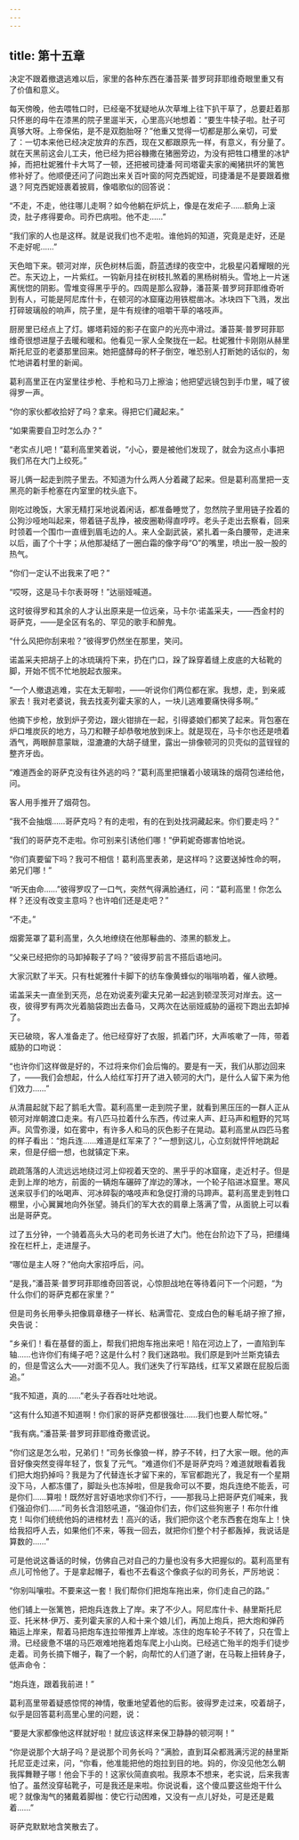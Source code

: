 ```yaml
---
---
---
```

title: 第十五章
---




决定不跟着撤退逃难以后，家里的各种东西在潘苔莱·普罗珂菲耶维奇眼里重又有了价值和意义。

每天傍晚，他去喂牲口时，已经毫不犹疑地从次草堆上往下扒干草了，总要赶着那只怀崽的母牛在漆黑的院子里遛半天，心里高兴地想着：“要生牛犊子啦。肚子可真够大呀。上帝保佑，是不是双胞胎呀？”他重又觉得一切都是那么亲切，可爱了：一切本来他已经决定放弃的东西，现在又都跟原先一样，有意义，有分量了。就在天黑前这会儿工夫，他已经为把谷糠撒在猪圈旁边，为没有把牲口槽里的冰铲掉，而把杜妮雅什卡大骂了一顿，还把被司捷潘·阿司塔霍夫家的阉猪拱坏的篱笆修补好了。他顺便还问了问跑出来关百叶窗的阿克西妮娅，司捷潘是不是要跟着撤退？阿克西妮娅裹着披肩，像唱歌似的回答说：

“不走，不走，他往哪儿走啊？如今他躺在炉炕上，像是在发疟子……额角上滚烫，肚子疼得要命。司乔巴病啦。他不走……”

“我们家的人也是这样。就是说我们也不走啦。谁他妈的知道，究竟是走好，还是不走好呢……”

天色暗下来。顿河对岸，灰色树林后面，蔚蓝透绿的夜空中，北极星闪着耀眼的光芒。东天边上，一片紫红。一钩新月挂在树枝扎煞着的黑杨树梢头。雪地上一片迷离恍惚的阴影。雪堆变得黑乎乎的。四周是那么寂静，潘苔莱·普罗珂菲耶维奇听到有人，可能是阿尼库什卡，在顿河的冰窟窿边用铁棍凿冰。冰块四下飞溅，发出打碎玻璃般的响声，院子里，是牛有规律的咀嚼干草的咯吱声。

厨房里已经点上了灯。娜塔莉娅的影子在窗户的光亮中滑过。潘苔莱·普罗珂菲耶维奇很想进屋子去暖和暖和。他看见一家人全聚拢在一起。杜妮雅什卡刚刚从赫里斯托尼亚的老婆那里回来。她把盛酵母的杯子倒空，唯恐别人打断她的话似的，匆忙地讲着村里的新闻。

葛利高里正在内室里往步枪、手枪和马刀上擦油；他把望远镜包到手巾里，喊了彼得罗一声。

“你的家伙都收拾好了吗？拿来。得把它们藏起来。”

“如果需要自卫时怎么办？”

“老实点儿吧！”葛利高里笑着说，“小心，要是被他们发现了，就会为这点小事把我们吊在大门上绞死。”

哥儿俩一起走到院子里去。不知道为什么两人分着藏了起来。但是葛利高里把一支黑亮的新手枪塞在内室里的枕头底下。

刚吃过晚饭，大家无精打采地说着闲话，都准备睡觉了，忽然院子里用链子拴着的公狗沙哑地叫起来，带着链子乱挣，被皮圈勒得直哼哼。老头子走出去察看，回来时领着一个围巾一直缠到眉毛边的人。来人全副武装，紧扎着一条白腰带，走进来以后，画了个十字；从他那凝结了一圈白霜的像字母“O”的嘴里，喷出一股一股的热气。

“你们一定认不出我来了吧？”

“哎呀，这是马卡尔表哥呀！”达丽娅喊道。

这时彼得罗和其余的人才认出原来是一位远亲，马卡尔·诺盖采夫，——西金村的哥萨克，——是全区有名的、罕见的歌手和醉鬼。

“什么风把你刮来啦？”彼得罗仍然坐在那里，笑问。

诺盖采夫把胡子上的冰琉璃捋下来，扔在门口，跺了跺穿着缝上皮底的大毡靴的脚，开始不慌不忙地脱起衣服来。

“一个人撤退逃难，实在太无聊啦，——听说你们两位都在家。我想，走，到亲戚家去！我对老婆说，我去找麦列霍夫家的人，一块儿逃难要痛快得多啊。”

他摘下步枪，放到炉子旁边，跟火钳排在一起，引得婆娘们都笑了起来。背包塞在炉口堆炭灰的地方，马刀和鞭子却恭敬地放到床上。就是现在，马卡尔也还是喷着酒气，两眼醉意蒙眬，湿漉漉的大胡子缝里，露出一排像顿河的贝壳似的蓝锃锃的整齐牙齿。

“难道西金的哥萨克没有往外逃的吗？”葛利高里把镶着小玻璃珠的烟荷包递给他，问。

客人用手推开了烟荷包。

“我不会抽烟……哥萨克吗？有的走啦，有的在到处找洞藏起来。你们要走吗？”

“我们的哥萨克不走啦。你可别来引诱他们哪！”伊莉妮奇娜害怕地说。

“你们真要留下吗？我可不相信！葛利高里表弟，是这样吗？这要送掉性命的啊，弟兄们哪！”

“听天由命……”彼得罗叹了一口气，突然气得满脸通红，问：“葛利高里！你怎么样？还没有改变主意吗？也许咱们还是走吧？”

“不走。”

烟雾笼罩了葛利高里，久久地缭绕在他那鬈曲的、漆黑的额发上。

“父亲已经把你的马卸掉鞍子了吗？”彼得罗前言不搭后语地问。

大家沉默了半天。只有杜妮雅什卡脚下的纺车像黄蜂似的嗡嗡响着，催人欲睡。

诺盖采夫一直坐到天亮，总在劝说麦列霍夫兄弟一起逃到顿涅茨河对岸去。这一夜，彼得罗有两次光着脑袋跑出去备马，又两次在达丽娅威胁的逼视下跑出去卸掉了。

天已破晓，客人准备走了。他已经穿好了衣服，抓着门环，大声咳嗽了一阵，带着威胁的口吻说：

“也许你们这样做是好的，不过将来你们会后悔的。要是有一天，我们从那边回来了，——我们会想起，什么人给红军打开了进入顿河的大门，是什么人留下来为他们效力……”

从清晨起就下起了鹅毛大雪。葛利高里一走到院子里，就看到黑压压的一群人正从顿河对岸朝渡口走来。有八匹马拉着什么东西，传过来人声、赶马声和粗野的咒骂声。风雪弥漫，如在雾中，有许多人和马的灰色影子在晃动。葛利高里从四匹马套的样子看出：“炮兵连……难道是红军来了？”一想到这儿，心立刻就怦怦地跳起来，但是仔细一想，也就镇定下来。

疏疏落落的人流远远地绕过河上仰视着天空的、黑乎乎的冰窟窿，走近村子。但是走到上岸的地方，前面的一辆炮车碾碎了岸边的薄冰，一个轮子陷进冰窟里。寒风送来驭手们的吆喝声、河冰碎裂的咯吱声和急促打滑的马蹄声。葛利高里走到牲口棚里，小心翼翼地向外张望。骑兵们的军大衣的肩章上落满了雪，从面貌上可以看出是哥萨克。

过了五分钟，一个骑着高头大马的老司务长进了大门。他在台阶边下了马，把缰绳拴在栏杆上，走进屋子。

“哪位是主人呀？”他向大家招呼后，问。

“是我，”潘苔莱·普罗珂菲耶维奇回答说，心惊胆战地在等待着问下一个问题，“为什么你们的哥萨克都在家里？”

但是司务长用拳头把像肩章穗子一样长、粘满雪花、变成白色的鬈毛胡子擦了擦，央告说：

“乡亲们！看在基督的面上，帮我们把炮车拖出来吧！陷在河边上了，一直陷到车轴……也许你们有绳子吧？这是什么村？我们迷路啦。我们原是到叶兰斯克镇去的，但是雪这么大——对面不见人。我们迷失了行军路线，红军又紧跟在屁股后面追。”

“我不知道，真的……”老头子吞吞吐吐地说。

“这有什么知道不知道啊！你们家的哥萨克都很强壮……我们也要人帮忙呀。”

“我有病。”潘苔莱·普罗珂菲耶维奇撒谎说。

“你们这是怎么啦，兄弟们！”司务长像狼一样，脖子不转，扫了大家一眼。他的声音好像突然变得年轻了，恢复了元气。“难道你们不是哥萨克吗？难道就眼看着我们把大炮扔掉吗？我是为了代替连长才留下来的，军官都跑光了，我足有一个星期没下马，人都冻僵了，脚趾头也冻掉啦，但是我命可以不要，炮兵连绝不能丢，可是你们……算啦！既然好言好语地求你们不行，——那我马上把哥萨克们喊来，我们强迫你们……”司务长含泪怒吼道，“强迫你们去，你们这些狗崽子！布尔什维克！叫你们统统他妈的进棺材去！高兴的话，我们把你这个老东西套在炮车上！快给我招呼人去，如果他们不来，等我一回去，就把你们整个村子都轰掉，我说话是算数的……”

可是他说这番话的时候，仿佛自己对自己的力量也没有多大把握似的。葛利高里有点儿可怜他了。于是拿起帽子，看也不去看这个像疯子似的司务长，严厉地说：

“你别叫嚷啦。不要来这一套！我们帮你们把炮车拖出来，你们走自己的路。”

他们铺上一张篱笆，把炮兵连救上了岸。来了不少人。阿尼库什卡、赫里斯托尼亚、托米林·伊万、麦列霍夫家的人和十来个娘儿们，再加上炮兵，把大炮和弹药箱运上岸来，帮着马把炮车连拉带推弄上岸坡。冻住的炮车轮子不转了，只在雪上滑。已经疲惫不堪的马匹艰难地拖着炮车爬上小山岗。已经逃亡殆半的炮手们徒步走着。司务长摘下帽子，鞠了一个躬，向帮忙的人们道了谢，在马鞍上扭转身子，低声命令：

“炮兵连，跟着我前进！”

葛利高里带着疑惑惊愕的神情，敬重地望着他的后影。彼得罗走过来，咬着胡子，似乎是回答葛利高里心里的问题，说：

“要是大家都像他这样就好啦！就应该这样来保卫静静的顿河啊！”

“你是说那个大胡子吗？是说那个司务长吗？”满脸，直到耳朵都溅满污泥的赫里斯托尼亚走过来，问，“你看，他准能把他的炮拉到目的地。妈的，你没见他怎么朝我挥舞鞭子哪！他会下手的！这家伙简直疯啦。我原本不想来，老实说，后来我害怕了。虽然没穿毡靴子，可是我还是来啦。你说说看，这个傻瓜要这些炮干什么呢？就像淘气的猪戴着脚枷：使它行动困难，又没有一点儿好处，可是还是戴着……”

哥萨克默默地含笑散去了。